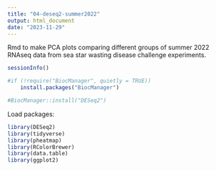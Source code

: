```yaml
---
title: "04-deseq2-summer2022"
output: html_document
date: "2023-11-29"
---
```

Rmd to make PCA plots comparing different groups of summer 2022 RNAseq data from sea star wasting disease challenge experiments. 

```r
sessionInfo()
```


```r
#if (!require("BiocManager", quietly = TRUE))
    install.packages("BiocManager")

#BiocManager::install("DESeq2")
```

Load packages:
```r
library(DESeq2)
library(tidyverse)
library(pheatmap)
library(RColorBrewer)
library(data.table)
library(ggplot2)
```
